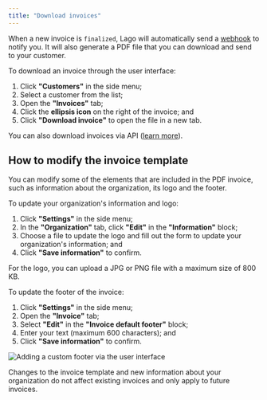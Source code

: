 ```yaml
---
title: "Download invoices"
---
```


When a new invoice is `finalized`, Lago will automatically send a
[webhook](/docs/api/webhooks/messages) to notify you. It will also generate a
PDF file that you can download and send to your customer.

To download an invoice through the user interface:

1. Click **"Customers"** in the side menu;
2. Select a customer from the list;
3. Open the **"Invoices"** tab;
4. Click the **ellipsis icon** on the right of the invoice; and
5. Click **"Download invoice"** to open the file in a new tab.

You can also download invoices via API
([learn more](/docs/api/invoices/download-invoice)).

## How to modify the invoice template[](#how-to-modify-the-invoice-template "Direct link to heading")

You can modify some of the elements that are included in the PDF invoice, such
as information about the organization, its logo and the footer.

To update your organization's information and logo:

1. Click **"Settings"** in the side menu;
2. In the **"Organization"** tab, click **"Edit"** in the **"Information"**
   block;
3. Choose a file to update the logo and fill out the form to update your
   organization's information; and
4. Click **"Save information"** to confirm.

<Info>
  For the logo, you can upload a JPG or PNG file with a maximum size of 800 KB.
</Info>

To update the footer of the invoice:

1. Click **"Settings"** in the side menu;
2. Open the **"Invoice"** tab;
3. Select **"Edit"** in the **"Invoice default footer"** block;
4. Enter your text (maximum 600 characters); and
5. Click **"Save information"** to confirm.

![Adding a custom footer via the user interface](/images/custom-footer-3938263609cbf988b298c69afa2812e6.png)

<Info>
  Changes to the invoice template and new information about your organization do
  not affect existing invoices and only apply to future invoices.
</Info>
